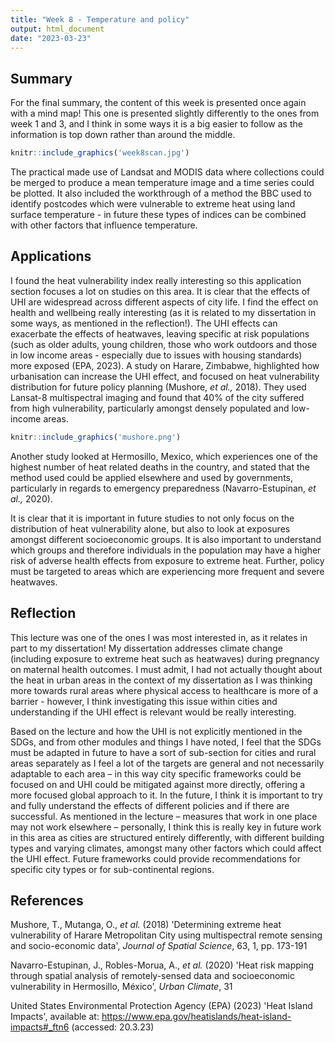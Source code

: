 ```yaml
---
title: "Week 8 - Temperature and policy"
output: html_document
date: "2023-03-23"
---
```


## Summary

For the final summary, the content of this week is presented once again with a mind map! This one is presented slightly differently to the ones from week 1 and 3, and I think in some ways it is a big easier to follow as the information is top down rather than around the middle.

```r
knitr::include_graphics('week8scan.jpg')

```

The practical made use of Landsat and MODIS data where collections could be merged to produce a mean temperature image and a time series could be plotted. It also included the workthrough of a method the BBC used to identify postcodes which were vulnerable to extreme heat using land surface temperature - in future these types of indices can be combined with other factors that influence temperature.

## Applications

I found the heat vulnerability index really interesting so this application section focuses a lot on studies on this area. It is clear that the effects of UHI are widespread across different aspects of city life. I find the effect on health and wellbeing really interesting (as it is related to my dissertation in some ways, as mentioned in the reflection!). The UHI effects can exacerbate the effects of heatwaves, leaving specific at risk populations (such as older adults, young children, those who work outdoors and those in low income areas - especially due to issues with housing standards) more exposed (EPA, 2023). A study on Harare, Zimbabwe, highlighted how urbanisation can increase the UHI effect, and focused on heat vulnerability distribution for future policy planning (Mushore, *et al.,* 2018). They used Lansat-8 multispectral imaging and found that 40% of the city suffered from high vulnerability, particularly amongst densely populated and low-income areas.

```r
knitr::include_graphics('mushore.png')
```

Another study looked at Hermosillo, Mexico, which experiences one of the highest number of heat related deaths in the country, and stated that the method used could be applied elsewhere and used by governments, particularly in regards to emergency preparedness (Navarro-Estupinan, *et al.,* 2020).

It is clear that it is important in future studies to not only focus on the distribution of heat vulnerability alone, but also to look at exposures amongst different socioeconomic groups. It is also important to understand which groups and therefore individuals in the population may have a higher risk of adverse health effects from exposure to extreme heat. Further, policy must be targeted to areas which are experiencing more frequent and severe heatwaves. 

## Reflection

This lecture was one of the ones I was most interested in, as it relates in part to my dissertation! My dissertation addresses climate change (including exposure to extreme heat such as heatwaves) during pregnancy on maternal health outcomes. I must admit, I had not actually thought about the heat in urban areas in the context of my dissertation as I was thinking more towards rural areas where physical access to healthcare is more of a barrier - however, I think investigating this issue within cities and understanding if the UHI effect is relevant would be really interesting.

Based on the lecture and how the UHI is not explicitly mentioned in the SDGs, and from other modules and things I have noted, I feel that the SDGs must be adapted in future to have a sort of sub-section for cities and rural areas separately as I feel a lot of the targets are general and not necessarily adaptable to each area -- in this way city specific frameworks could be focused on and UHI could be mitigated against more directly, offering a more focused global approach to it. In the future, I think it is important to try and fully understand the effects of different policies and if there are successful. As mentioned in the lecture -- measures that work in one place may not work elsewhere -- personally, I think this is really key in future work in this area as cities are structured entirely differently, with different building types and varying climates, amongst many other factors which could affect the UHI effect. Future frameworks could provide recommendations for specific city types or for sub-continental regions.

## References

Mushore, T., Mutanga, O., *et al.* (2018) \'Determining extreme heat vulnerability of Harare Metropolitan City using multispectral remote sensing and socio-economic data\', *Journal of Spatial Science*, 63, 1, pp. 173-191

Navarro-Estupinan, J., Robles-Morua, A., *et al.* (2020) \'Heat risk mapping through spatial analysis of remotely-sensed data and socioeconomic vulnerability in Hermosillo, México\', *Urban Climate*, 31

United States Environmental Protection Agency (EPA) (2023) \'Heat Island Impacts\', available at: <https://www.epa.gov/heatislands/heat-island-impacts#_ftn6> (accessed: 20.3.23)
